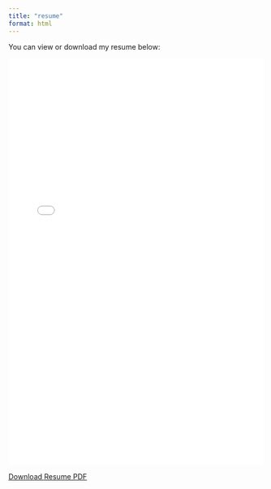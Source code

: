 ```yaml
---
title: "resume"
format: html
---
```



You can view or download my resume below:

<iframe src="projectmedia/1_frankland_resume.pdf" width="100%" height="800px" style="border:none;"></iframe>

[Download Resume PDF](projectmedia/1_frankland_resume.pdf)